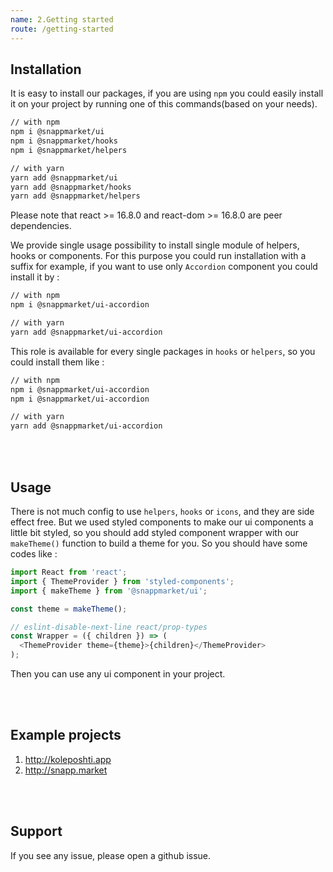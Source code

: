 ```yaml
---
name: 2.Getting started
route: /getting-started
---
```


## Installation
It is easy to install our packages, if you are using `npm` you could easily install it on your
project by running one of this commands(based on your needs).
```bash
// with npm
npm i @snappmarket/ui
npm i @snappmarket/hooks
npm i @snappmarket/helpers

// with yarn
yarn add @snappmarket/ui
yarn add @snappmarket/hooks
yarn add @snappmarket/helpers
```

Please note that react >= 16.8.0 and react-dom >= 16.8.0 are peer dependencies.


We provide single usage possibility to install single module of helpers, hooks or components.
For this purpose you could run installation with a suffix for example, if you want to use only `Accordion` component
you could install it by :
```bash
// with npm
npm i @snappmarket/ui-accordion

// with yarn
yarn add @snappmarket/ui-accordion
```
This role is available for every single packages in `hooks` or `helpers`, so you could install them like :
```bash
// with npm
npm i @snappmarket/ui-accordion
npm i @snappmarket/ui-accordion

// with yarn
yarn add @snappmarket/ui-accordion
```
<br/>
<br/>




## Usage
There is not much config to use `helpers`, `hooks` or `icons`, and they are side effect free.
But we used styled components to make our ui components a little bit styled, so you should add styled component wrapper with our `makeTheme()`
function to build a theme for you. So you should have some codes like :
```javascript
import React from 'react';
import { ThemeProvider } from 'styled-components';
import { makeTheme } from '@snappmarket/ui';

const theme = makeTheme();

// eslint-disable-next-line react/prop-types
const Wrapper = ({ children }) => (
  <ThemeProvider theme={theme}>{children}</ThemeProvider>
);

```
Then you can use any ui component in your project.

<br/>
<br/>



## Example projects

1. http://koleposhti.app
2. http://snapp.market


<br/>
<br/>




## Support
If you see any issue, please open a github issue.

